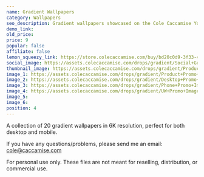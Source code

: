 ```yaml
---
name: Gradient Wallpapers
category: Wallpapers
seo_description: Gradient wallpapers showcased on the Cole Caccamise YouTube channel.
demo_link:
old_price:
price: 9
popular: false
affiliate: false
lemon_squeezy_link: https://store.colecaccamise.com/buy/bd20c0d9-3f33-4656-a6c4-300f704a49d5
social_image: https://assets.colecaccamise.com/drops/gradient/Social+Graph+Image+-+Gradient.png
thumbnail_image: https://assets.colecaccamise.com/drops/gradient/Product+Promo+Image+-+Gradient.png
image_1: https://assets.colecaccamise.com/drops/gradient/Product+Promo+Image+-+Gradient.png
image_2: https://assets.colecaccamise.com/drops/gradient/Desktop+Promo+Images.png
image_3: https://assets.colecaccamise.com/drops/gradient/Phone+Promo+Images.png
image_4: https://assets.colecaccamise.com/drops/gradient/UW+Promo+Images.png
image_5:
image_6:
position: 4
---
```


A collection of 20 gradient wallpapers in 6K resolution, perfect for both
desktop and mobile.

If you have any questions/problems, please send me an email:
[cole@caccamise.com](mailto:cole@caccamise.com)

For personal use only. These files are not meant for reselling, distribution, or
commercial use.
